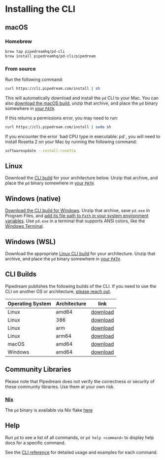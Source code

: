 
# Installing the CLI

<VideoPlayer src="https://www.youtube.com/embed/CelgPjcB2nU" title="Installing the CLI"/>

## macOS

### Homebrew

```bash
brew tap pipedreamhq/pd-cli
brew install pipedreamhq/pd-cli/pipedream
```

### From source

Run the following command:

```bash
curl https://cli.pipedream.com/install | sh
```

This will automatically download and install the `pd` CLI to your Mac. You can also [download the macOS build](https://cli.pipedream.com/darwin/amd64/latest/pd.zip), unzip that archive, and place the `pd` binary somewhere in [your `PATH`](https://opensource.com/article/17/6/set-path-linux).

If this returns a permissions error, you may need to run:

```bash
curl https://cli.pipedream.com/install | sudo sh
```

<Callout type="info">
If you encounter the error `bad CPU type in executable: pd`, you will need to install Rosetta 2 on your Mac by running the following command:

```bash
softwareupdate --install-rosetta
```
</Callout>

## Linux

Download the [CLI build](#cli-builds) for your architecture below. Unzip that archive, and place the `pd` binary somewhere in [your `PATH`](https://opensource.com/article/17/6/set-path-linux).

## Windows (native)

[Download the CLI build for Windows](https://cli.pipedream.com/windows/amd64/latest/pd.zip). Unzip that archive, save `pd.exe` in Program Files, and [add its file path to `Path` in your system environment variables](https://www.architectryan.com/2018/03/17/add-to-the-path-on-windows-10/). Use `pd.exe` in a terminal that supports ANSI colors, like the [Windows Terminal](https://github.com/microsoft/terminal).

## Windows (WSL)

Download the appropriate [Linux CLI build](#cli-builds) for your architecture. Unzip that archive, and place the `pd` binary somewhere in [your `PATH`](https://opensource.com/article/17/6/set-path-linux).

## CLI Builds

Pipedream publishes the following builds of the CLI. If you need to use the CLI on another OS or architecture, [please reach out](https://pipedream.com/support/).

| Operating System | Architecture | link                                                              |
| ---------------- | ------------ | ----------------------------------------------------------------- |
| Linux            | amd64        | [download](https://cli.pipedream.com/linux/amd64/latest/pd.zip)   |
| Linux            | 386          | [download](https://cli.pipedream.com/linux/386/latest/pd.zip)     |
| Linux            | arm          | [download](https://cli.pipedream.com/linux/arm/latest/pd.zip)     |
| Linux            | arm64        | [download](https://cli.pipedream.com/linux/arm64/latest/pd.zip)   |
| macOS            | amd64        | [download](https://cli.pipedream.com/darwin/amd64/latest/pd.zip)  |
| Windows          | amd64        | [download](https://cli.pipedream.com/windows/amd64/latest/pd.zip) |

## Community Libraries

<Callout type="warning">
Please note that Pipedream does not verify the correctness or security of these community libraries. Use them at your own risk.
</Callout>

### [Nix](https://nixos.org/)

The `pd` binary is available via Nix flake [here](https://github.com/planet-a-ventures/pipedream-cli)

## Help

Run `pd` to see a list of all commands, or `pd help <command>` to display help docs for a specific command.

See the [CLI reference](/core/cli/reference/) for detailed usage and examples for each command.
